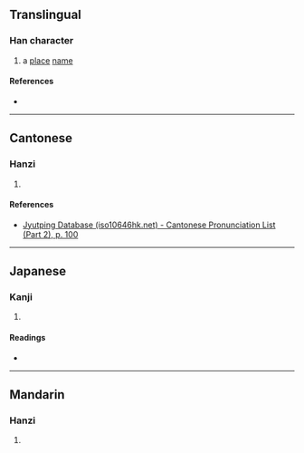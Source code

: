 {{character info}}
==Translingual==

===Han character===
{{Han char|rn=46|rad=山|as=09|sn=12|four=26714|canj=UHAG|ids=⿰山皇}}

# a [[place]] [[name]]

====References====
* {{Han ref|kx=0315.190|dkj=08242|dj=0616.110|hdz=10787.130|uh=5D32|ud=23858|bh=D8EE|bd=55534}}

----

==Cantonese==

===Hanzi===
{{yue-hanzi|jyut=[[wong4]]|y=wong4}}

# {{rfdef|yue|sort=山09}}

====References====
* [http://www.iso10646hk.net/jp/document/download.jsp Jyutping Database (iso10646hk.net) - Cantonese Pronunciation List (Part 2), p. 100]

----

==Japanese==

===Kanji===
{{ja-kanji|grade=|rs=山09}}

# {{rfdef|ja|sort=山09}}

====Readings====
* {{ja-readings|on=[[こう]] (kō), [[わう]] (wau)|kun=}}

----

==Mandarin==

===Hanzi===
{{cmn-hanzi|pin=[[huáng]] ([[huang2]]), [[xí]] ([[xi2]])|wg=huang<sup>2</sup>, hsi<sup>2</sup>}}

# {{rfdef|cmn|sort=山09}}